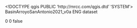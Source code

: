 <!DOCTYPE qgis PUBLIC 'http://mrcc.com/qgis.dtd' 'SYSTEM'>
<qgis version="3.28.10-Firenze">
  <identifier>BasinArroyoSanAntonio2021_v0a</identifier>
  <parentidentifier></parentidentifier>
  <language>ENG</language>
  <type>dataset</type>
  <title>BasinArroyoSanAntonio2021_v0a</title>
  <abstract></abstract>
  <links/>
  <fees></fees>
  <encoding></encoding>
  <crs>
    <spatialrefsys nativeFormat="Wkt">
      <wkt></wkt>
      <proj4></proj4>
      <srsid>0</srsid>
      <srid>0</srid>
      <authid></authid>
      <description></description>
      <projectionacronym></projectionacronym>
      <ellipsoidacronym></ellipsoidacronym>
      <geographicflag>false</geographicflag>
    </spatialrefsys>
  </crs>
  <extent/>
</qgis>
